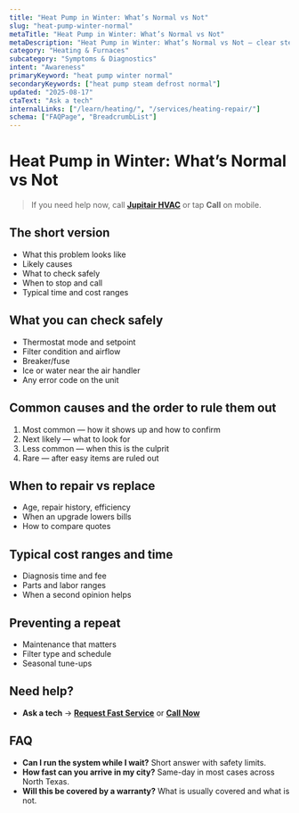 ```yaml
---
title: "Heat Pump in Winter: What’s Normal vs Not"
slug: "heat-pump-winter-normal"
metaTitle: "Heat Pump in Winter: What’s Normal vs Not"
metaDescription: "Heat Pump in Winter: What’s Normal vs Not — clear steps, practical fixes, and when to call a pro in North Texas."
category: "Heating & Furnaces"
subcategory: "Symptoms & Diagnostics"
intent: "Awareness"
primaryKeyword: "heat pump winter normal"
secondaryKeywords: ["heat pump steam defrost normal"]
updated: "2025-08-17"
ctaText: "Ask a tech"
internalLinks: ["/learn/heating/", "/services/heating-repair/"]
schema: ["FAQPage", "BreadcrumbList"]
---
```

# Heat Pump in Winter: What’s Normal vs Not

> If you need help now, call **[Jupitair HVAC](/contact)** or tap **Call** on mobile.

## The short version
- What this problem looks like
- Likely causes
- What to check safely
- When to stop and call
- Typical time and cost ranges

## What you can check safely
- Thermostat mode and setpoint
- Filter condition and airflow
- Breaker/fuse
- Ice or water near the air handler
- Any error code on the unit

## Common causes and the order to rule them out
1. Most common — how it shows up and how to confirm
2. Next likely — what to look for
3. Less common — when this is the culprit
4. Rare — after easy items are ruled out

## When to repair vs replace
- Age, repair history, efficiency
- When an upgrade lowers bills
- How to compare quotes

## Typical cost ranges and time
- Diagnosis time and fee
- Parts and labor ranges
- When a second opinion helps

## Preventing a repeat
- Maintenance that matters
- Filter type and schedule
- Seasonal tune-ups

## Need help?
- **Ask a tech** → **[Request Fast Service](/contact)** or **[Call Now](tel:+1-XXX-XXX-XXXX)**

## FAQ
- **Can I run the system while I wait?** Short answer with safety limits.
- **How fast can you arrive in my city?** Same-day in most cases across North Texas.
- **Will this be covered by a warranty?** What is usually covered and what is not.
